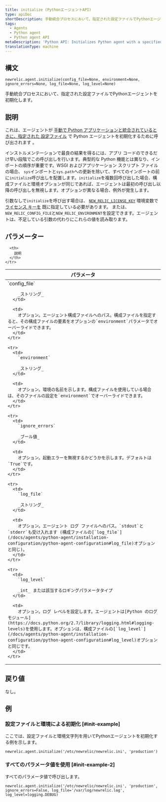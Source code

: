 ```yaml
---
title: initialize (PythonエージェントAPI)
type: apiDoc
shortDescription: 手動統合プロセスにおいて、指定された設定ファイルでPythonエージェントを初期化します。
tags:
  - Agents
  - Python agent
  - Python agent API
metaDescription: 'Python API: Initializes Python agent with a specified config file during the manual integration process.'
translationType: machine
---
```


## 構文

```
newrelic.agent.initialize(config_file=None, environment=None, ignore_errors=None, log_file=None, log_level=None)
```

手動統合プロセスにおいて、指定された設定ファイルでPythonエージェントを初期化します。

## 説明

これは、エージェントが [手動で Python アプリケーションと統合されているときに、指定された ](/docs/agents/python-agent/installation-configuration/python-agent-integration#manual-integration)[設定ファイル](/docs/agents/python-agent/installation-configuration/python-agent-configuration#agent-configuration-file) で Python エージェントを初期化するために呼び出されます 。

インストルメンテーションで最良の結果を得るには、アプリ コードのできるだけ早い段階でこの呼び出しを行います。典型的な Python 機能とは異なり、インポートの順序が重要です。WSGI およびアプリケーション スクリプト ファイルの場合、 `sys`インポートと`sys.path`への更新を除いて、すべてのインポートの前に`initialize`呼び出しを配置します。`initialize`を複数回呼び出した場合、構成ファイルと環境オプションが同じであれば、エージェントは最初の呼び出し以降の呼び出しを無視します。オプションが異なる場合、例外が発生します。

引数なしで`initialize`を呼び出す場合は、 [`NEW_RELIC_LICENSE_KEY`](/docs/apis/intro-apis/new-relic-api-keys/#license-key) 環境変数で [ライセンス キーを](/docs/agents/python-agent/installation-configuration/python-agent-configuration#license_key) 既に指定している必要があります。 または、 `NEW_RELIC_CONFIG_FILE`と`NEW_RELIC_ENVIRONMENT`を設定できます。エージェントは、不足している引数の代わりにこれらの値を読み取ります。

## パラメーター

<table>
  <thead>
    <tr>
      <th width="25%">
        パラメータ
      </th>

      <th>
        説明
      </th>
    </tr>
  </thead>

  <tbody>
    <tr>
      <td>
        `config_file`

        _ストリング_
      </td>

      <td>
        オプション。エージェント構成ファイルへのパス。構成ファイルを指定すると、その構成ファイルの要素をオプションの`environment`パラメータでオーバーライドできます。
      </td>
    </tr>

    <tr>
      <td>
        `environment`

        _ストリング_
      </td>

      <td>
        オプション。環境の名前を示します。構成ファイルを使用している場合は、そのファイルの設定を`environment`でオーバーライドできます。
      </td>
    </tr>

    <tr>
      <td>
        `ignore_errors`

        _ブール値_
      </td>

      <td>
        オプション。起動エラーを無視するかどうかを示します。デフォルトは`True`です。
      </td>
    </tr>

    <tr>
      <td>
        `log_file`

        _ストリング_
      </td>

      <td>
        オプション。エージェント ログ ファイルへのパス。`stdout`と`stderr`も受け入れます (構成ファイルの[`log_file`](/docs/agents/python-agent/installation-configuration/python-agent-configuration#log_file)オプションと同じ)。
      </td>
    </tr>

    <tr>
      <td>
        `log_level`

        _int_ または該当するロギングパラメータタイプ
      </td>

      <td>
        オプション。ログ レベルを設定します。エージェントは[Python のログ モジュール](https://docs.python.org/2.7/library/logging.html#logging-levels)を使用します。オプションは、構成ファイルの[`log_level`](/docs/agents/python-agent/installation-configuration/python-agent-configuration#log_level)オプションと同じです。
      </td>
    </tr>
  </tbody>
</table>

## 戻り値

なし。

## 例

### 設定ファイルと環境による初期化 [#init-example]

ここでは、設定ファイルと環境文字列を用いてPythonエージェントを初期化する例を示します。

```
newrelic.agent.initialize('/etc/newrelic/newrelic.ini', 'production')
```

### すべてのパラメータ値を使用 [#init-example-2]

すべてのパラメータ値で呼び出します。

```
newrelic.agent.initialize('/etc/newrelic/newrelic.ini', 'production', ignore_errors=False, log_file='/var/log/newrelic.log', log_level=logging.DEBUG)
```